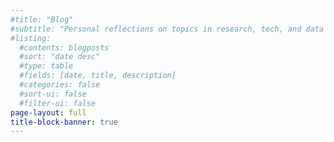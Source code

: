 ```yaml
---
#title: "Blog"
#subtitle: "Personal reflections on topics in research, tech, and data science"
#listing:
  #contents: blogposts
  #sort: "date desc"
  #type: table
  #fields: [date, title, description]
  #categories: false
  #sort-ui: false
  #filter-ui: false
page-layout: full
title-block-banner: true
---
```

